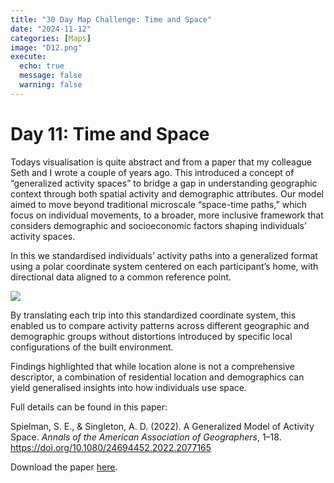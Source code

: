 ```yaml
---
title: "30 Day Map Challenge: Time and Space"
date: "2024-11-12"
categories: [Maps]
image: "D12.png"
execute:
  echo: true
  message: false
  warning: false
---
```


# Day 11: Time and Space

Todays visualisation is quite abstract and from a paper that my colleague Seth and I wrote a couple of years ago. This introduced a concept of "generalized activity spaces" to bridge a gap in understanding geographic context through both spatial activity and demographic attributes. Our model aimed to move beyond traditional microscale "space-time paths," which focus on individual movements, to a broader, more inclusive framework that considers demographic and socioeconomic factors shaping individuals' activity spaces.

In this we standardised individuals' activity paths into a generalized format using a polar coordinate system centered on each participant's home, with directional data aligned to a common reference point.

![](angles.png)

By translating each trip into this standardized coordinate system, this enabled us to compare activity patterns across different geographic and demographic groups without distortions introduced by specific local configurations of the built environment.

Findings highlighted that while location alone is not a comprehensive descriptor, a combination of residential location and demographics can yield generalised insights into how individuals use space.

Full details can be found in this paper:

Spielman, S. E., & Singleton, A. D. (2022). A Generalized Model of Activity Space. *Annals of the American Association of Geographers*, 1–18. <https://doi.org/10.1080/24694452.2022.2077165>

Download the paper [here](A_Generalized_Model_of_Activity_Space.pdf).
